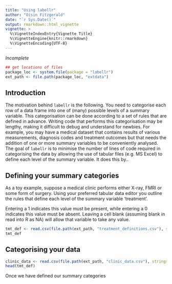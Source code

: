 ```yaml
---
title: "Using labellr"
author: "Oisin Fitzgerald"
date: "`r Sys.Date()`"
output: rmarkdown::html_vignette
vignette: >
  %\VignetteIndexEntry{Vignette Title}
  %\VignetteEngine{knitr::rmarkdown}
  %\VignetteEncoding{UTF-8}
---
```


*Incomplete*

```r
## get locations of files
package_loc <- system.file(package = "labellr")
ext_path <- file.path(package_loc, "extdata")
```

## Introduction

The motivation behind `labellr` is the following. You need to categorise each row of a data frame into 
one of (many) possible levels of a summary variable. This categorisation can be done according to a set
of rules that are defined in advance. Writing code that performs this categorisation may
be lengthy, making it difficult to debug and understand for newbies. For example, you may have a medical
dataset that contains results of various measurements, diagnosis codes and treatment outcomes but that 
needs the addition of one or more summary variables to be conveniently analysed.
The goal of `labellr` is to minimise the number of lines of code required in categorising the data by allowing the use of tabular files (e.g. MS Excel) to define each level of the summary variable. It does this by.. 

## Defining your summary categories

As a toy example, suppose a medical clinic performs either X-ray, FMRI or some form of surgery. Using 
your preferred tabular data editor you outline the rules that define each level of the summary variable 'treatment'. 

Entering
a 1 indicates this value must be present, while entering a 0 indicates this value must be absent. Leaving a cell blank (assuming blank in read into R as NA) will allow that variable to take any value. 

```r
tmt_def <- read.csv(file.path(ext_path, "treatment_definitions.csv"), stringsAsFactors = FALSE)
tmt_def
```

## Categorising your data 


```r
clinic_data <- read.csv(file.path(ext_path, "clinic_data.csv"), stringsAsFactors = FALSE)
head(tmt_def)
```

Once we have defined our summary categories


